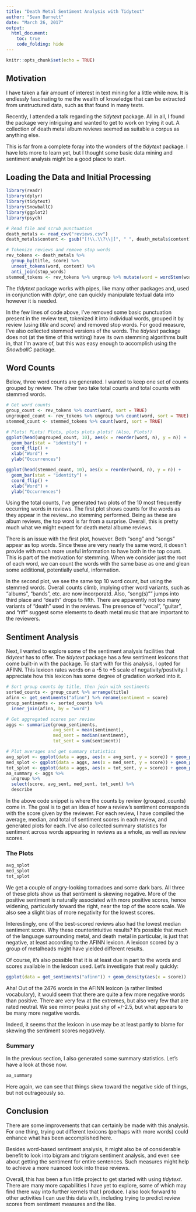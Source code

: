 ```yaml
---
title: "Death Metal Sentiment Analysis with Tidytext"
author: "Sean Barnett"
date: "March 26, 2017"
output: 
  html_document:
    toc: true
    code_folding: hide
---
```


```r
knitr::opts_chunk$set(echo = TRUE)
```

## Motivation

I have taken a fair amount of interest in text mining for a little while now. It is endlessly fascinating to me the wealth of knowledge that can be extracted from unstructured data, such as that found in many texts.

Recently, I attended a talk regarding the _tidytext_ package. All in all, I found the package very intriguing and wanted to get to work on trying it out. A collection of death metal album reviews seemed as suitable a corpus as anything else.

This is far from a complete foray into the wonders of the _tidytext_ package. I have lots more to learn yet, but I thought some basic data mining and sentiment analysis might be a good place to start.

## Loading the Data and Initial Processing

```r
library(readr)
library(dplyr)
library(tidytext)
library(SnowballC)
library(ggplot2)
library(psych)

# Read file and scrub punctuation
death_metals <- read_csv("reviews.csv")
death_metals$content <- gsub("[!\\.\\?\\|]", " ", death_metals$content)

# Tokenize reviews and remove stop words
rev_tokens <- death_metals %>% 
  group_by(title, score) %>% 
  unnest_tokens(word, content) %>% 
  anti_join(stop_words)
stemmed_tokens <- rev_tokens %>% ungroup %>% mutate(word = wordStem(word))
```

The _tidytext_ package works with pipes, like many other packages and, used in conjunction with _dplyr_, one can quickly manipulate textual data into however it is needed. 

In the few lines of code above, I've removed some basic punctuation present in the review text, tokenized it into individual words, grouped it by review (using _title_ and _score_) and removed stop words. For good measure, I've also collected stemmed versions of the words. The _tidytext_ package does not (at the time of this writing) have its own stemming algorithms built in, that I'm aware of, but this was easy enough to accomplish using the _SnowballC_ package.

## Word Counts

Below, three word counts are generated. I wanted to keep one set of counts grouped by review. The other two take total counts and total counts with stemmed words.

```r
# Get word counts
group_count <- rev_tokens %>% count(word, sort = TRUE)
ungrouped_count <- rev_tokens %>% ungroup %>% count(word, sort = TRUE)
stemmed_count <- stemmed_tokens %>% count(word, sort = TRUE)

# Plots! PLots! Plots, plots plots plots! (Also, Plots!)
ggplot(head(ungrouped_count, 10), aes(x = reorder(word, n), y = n)) + 
  geom_bar(stat = "identity") + 
  coord_flip() + 
  xlab("Word") + 
  ylab("Occurrences")

ggplot(head(stemmed_count, 10), aes(x = reorder(word, n), y = n)) + 
  geom_bar(stat = "identity") + 
  coord_flip() + 
  xlab("Word") + 
  ylab("Occurrences")
```

Using the total counts, I've generated two plots of the 10 most frequently occurring words in reviews. The first plot shows counts for the words as they appear in the review...no stemming performed. Being as these are album reviews, the top word is far from a surprise. Overall, this is pretty much what we might expect for death metal albume reviews.

There is an issue with the first plot, however. Both "song" and "songs" appear as top words. Since these are very nearly the same word, it doesn't provide with much more useful information to have both in the top count. This is part of the motivation for stemming. When we consider just the root of each word, we can count the words with the same base as one and glean some additional, potentially useful, information.

In the second plot, we see the same top 10 word count, but using the stemmed words. Overall counts climb, implying other word variants, such as "albums", "bands", etc. are now incorporatd. Also, "song(s)"" jumps into third place and "death" drops to fifth. There are apparently not too many variants of "death" used in the reviews. The presence of "vocal", "guitar", and "riff" suggest some elements to death metal music that are important to the reviewers.

## Sentiment Analysis

Next, I wanted to explore some of the sentiment analysis facilities that _tidytext_ has to offer. The _tidytext_ package has a few sentiment lexicons that come built-in with the package. To start with for this analysis, I opted for AFINN. This lexicon rates words on a -5 to +5 scale of negativity/postivity. I appreciate how this lexicon has some degree of gradation worked into it.

```r
# Sort group counts by title, then join with sentiments
sorted_counts <- group_count %>% arrange(title)
afinn <- get_sentiments("afinn") %>% rename(sentiment = score)
group_sentiments <- sorted_counts %>% 
  inner_join(afinn, by = "word")

# Get aggregated scores per review
aggs <- summarize(group_sentiments,
                  avg_sent = mean(sentiment),
                  med_sent = median(sentiment),
                  tot_sent = sum(sentiment))

# Plot averages and get summary statistics
avg_splot <- ggplot(data = aggs, aes(x = avg_sent, y = score)) + geom_point()
med_splot <- ggplot(data = aggs, aes(x = med_sent, y = score)) + geom_point()
tot_splot <- ggplot(data = aggs, aes(x = tot_sent, y = score)) + geom_point()
aa_summary <- aggs %>% 
  ungroup %>% 
  select(score, avg_sent, med_sent, tot_sent) %>% 
  describe
```

In the above code snippet is where the counts by review (grouped_counts) come in. The goal is to get an idea of how a review's sentiment corresponds with the score given by the reviewer. For each review, I have compiled the average, median, and total of sentiment scores in each review, and generated plots for each. I've also collected summary statistics for sentiment across words appearing in reviews as a whole, as well as review scores.

### The Plots

```r
avg_splot
med_splot
tot_splot
```

We get a couple of angry-looking tornadoes and some dark bars. All three of these plots show us that sentiment is skewing negative. More of the positive sentiment is naturally associated with more positive scores, hence widening, particularly toward the right, near the top of the score scale. We also see a slight bias of more negativity for the lowest scores.

Interestingly, one of the best-scored reviews also had the lowest median sentiment score. Why these counterintuitive results? It's possible that much of the language surrounding metal, and death metal in particular, is just that negative, at least according to the AFINN lexicon. A lexicon scored by a group of metalheads might have yielded different results.

Of course, it's also possible that it is at least due in part to the words and scores available in the lexicon used. Let's investigate that really quickly:

```r
ggplot(data = get_sentiments("afinn")) + geom_density(aes(x = score))
```

Aha! Out of the 2476 words in the AFINN lexicon (a rather limited vocabulary), it would seem that there are quite a few more negative words than positive. There are very few at the extremes, but also very few that are rated neutral. We see mirror peaks just shy of +/-2.5, but what appears to be many more negative words.

Indeed, it seems that the lexicon in use may be at least partly to blame for skewing the sentiment scores negatively.

### Summary

In the previous section, I also generated some summary statistics. Let's have a look at those now.

```r
aa_summary
```

Here again, we can see that things skew toward the negative side of things, but not outrageously so.

## Conclusion

There are some improvements that can certainly be made with this analysis. For one thing, trying out different lexicons (perhaps with more words) could enhance what has been accomplished here.

Besides word-based sentiment analysis, it might also be of considerable benefit to look into bigram and trigram sentiment analysis, and even see about getting the sentiment for entire sentences. Such measures might help to achieve a more nuanced look into these reviews.

Overall, this has been a fun little project to get started with using _tidytext_. There are many more capabilities I have yet to explore, some of which may find there way into further kernels that I produce. I also look forward to other activities I can use this data with, including trying to predict review scores from sentiment measures and the like.
